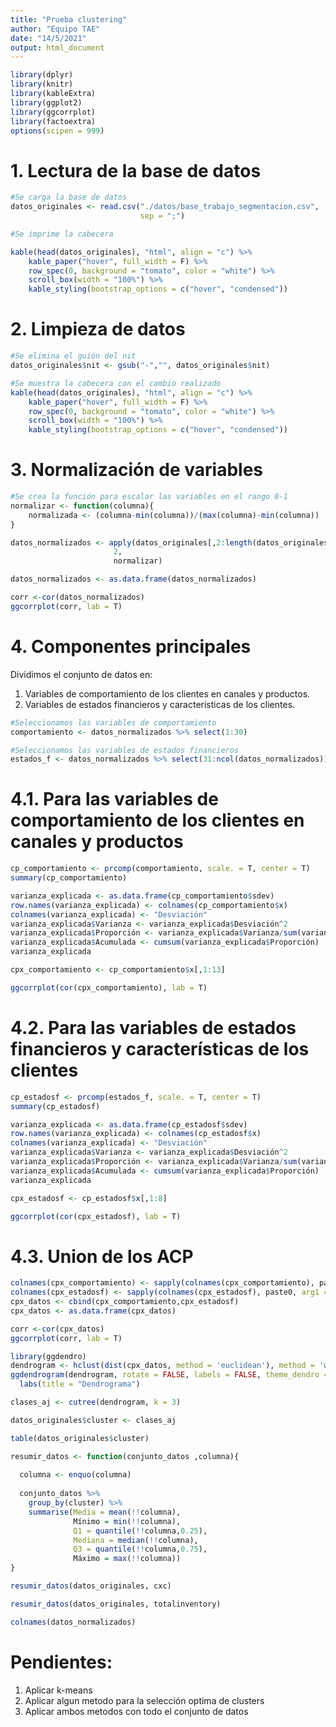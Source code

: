 ```yaml
---
title: "Prueba clustering"
author: "Equipo TAE"
date: "14/5/2021"
output: html_document
---
```


```r
library(dplyr)
library(knitr)
library(kableExtra)
library(ggplot2)
library(ggcorrplot)
library(factoextra)
options(scipen = 999)
```


# 1. Lectura de la base de datos

```r
#Se carga la base de datos
datos_originales <- read.csv("./datos/base_trabajo_segmentacion.csv",
                             sep = ";")

#Se imprime la cabecera

kable(head(datos_originales), "html", align = "c") %>% 
    kable_paper("hover", full_width = F) %>% 
    row_spec(0, background = "tomato", color = "white") %>% 
    scroll_box(width = "100%") %>% 
    kable_styling(bootstrap_options = c("hover", "condensed"))
```

# 2. Limpieza de datos
```r
#Se elimina el guión del nit
datos_originales$nit <- gsub("-","", datos_originales$nit)

#Se muestra la cabecera con el cambio realizado
kable(head(datos_originales), "html", align = "c") %>% 
    kable_paper("hover", full_width = F) %>% 
    row_spec(0, background = "tomato", color = "white") %>% 
    scroll_box(width = "100%") %>% 
    kable_styling(bootstrap_options = c("hover", "condensed"))
```


# 3. Normalización de variables
```r
#Se crea la función para escalar las variables en el rango 0-1
normalizar <- function(columna){
    normalizada <- (columna-min(columna))/(max(columna)-min(columna))
}

datos_normalizados <- apply(datos_originales[,2:length(datos_originales)], 
                       2,
                       normalizar)

datos_normalizados <- as.data.frame(datos_normalizados)
```

```r
corr <-cor(datos_normalizados)
ggcorrplot(corr, lab = T)
```

# 4. Componentes principales

Dividimos el conjunto de datos en:

1. Variables de comportamiento de los clientes en canales y productos.
2. Variables de estados financieros y características de los clientes.

```r
#Seleccionamos las variables de comportamiento
comportamiento <- datos_normalizados %>% select(1:30)

#Seleccionamos las variables de estados financieros
estados_f <- datos_normalizados %>% select(31:ncol(datos_normalizados))
```



# 4.1. Para las variables de comportamiento de los clientes en canales y productos

```r
cp_comportamiento <- prcomp(comportamiento, scale. = T, center = T)
summary(cp_comportamiento)
```


```r
varianza_explicada <- as.data.frame(cp_comportamiento$sdev)
row.names(varianza_explicada) <- colnames(cp_comportamiento$x)
colnames(varianza_explicada) <- "Desviación"
varianza_explicada$Varianza <- varianza_explicada$Desviación^2 
varianza_explicada$Proporción <- varianza_explicada$Varianza/sum(varianza_explicada$Varianza)
varianza_explicada$Acumulada <- cumsum(varianza_explicada$Proporción)
varianza_explicada
```


```r
cpx_comportamiento <- cp_comportamiento$x[,1:13]

ggcorrplot(cor(cpx_comportamiento), lab = T)
```


# 4.2. Para las variables de estados financieros y características de los clientes

```r
cp_estadosf <- prcomp(estados_f, scale. = T, center = T)
summary(cp_estadosf)
```

```r
varianza_explicada <- as.data.frame(cp_estadosf$sdev)
row.names(varianza_explicada) <- colnames(cp_estadosf$x)
colnames(varianza_explicada) <- "Desviación"
varianza_explicada$Varianza <- varianza_explicada$Desviación^2 
varianza_explicada$Proporción <- varianza_explicada$Varianza/sum(varianza_explicada$Varianza)
varianza_explicada$Acumulada <- cumsum(varianza_explicada$Proporción)
varianza_explicada
```

```r
cpx_estadosf <- cp_estadosf$x[,1:8]

ggcorrplot(cor(cpx_estadosf), lab = T)
```

# 4.3. Union de los ACP

```r
colnames(cpx_comportamiento) <- sapply(colnames(cpx_comportamiento), paste0, arg1 = "_comportamento")
colnames(cpx_estadosf) <- sapply(colnames(cpx_estadosf), paste0, arg1 = "_estadosf")
cpx_datos <- cbind(cpx_comportamiento,cpx_estadosf)
cpx_datos <- as.data.frame(cpx_datos)

```

```r
corr <-cor(cpx_datos)
ggcorrplot(corr, lab = T)
```



```r
library(ggdendro)
dendrogram <- hclust(dist(cpx_datos, method = 'euclidean'), method = 'ward.D')
ggdendrogram(dendrogram, rotate = FALSE, labels = FALSE, theme_dendro = TRUE) + 
  labs(title = "Dendrograma")
```

```r
clases_aj <- cutree(dendrogram, k = 3)
```


```r
datos_originales$cluster <- clases_aj

table(datos_originales$cluster)
```

```r

resumir_datos <- function(conjunto_datos ,columna){
  
  columna <- enquo(columna)
  
  conjunto_datos %>%
    group_by(cluster) %>% 
    summarise(Media = mean(!!columna),
              Mínimo = min(!!columna),
              Q1 = quantile(!!columna,0.25),
              Mediana = median(!!columna),
              Q3 = quantile(!!columna,0.75),
              Máximo = max(!!columna))
}

resumir_datos(datos_originales, cxc)

```

```r
resumir_datos(datos_originales, totalinventory)
```


```r
colnames(datos_normalizados)
```

# Pendientes:

1. Aplicar k-means
3. Aplicar algun metodo para la selección optima de clusters
2. Aplicar ambos metodos con todo el conjunto de datos



